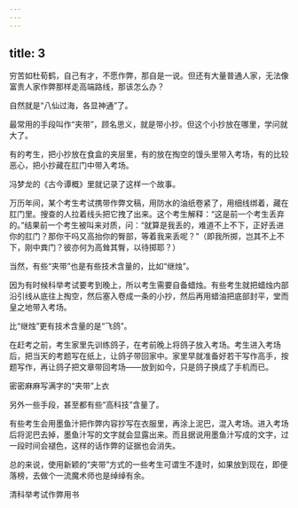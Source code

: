 ```yaml
---
---
---
```

title: 3
---



穷苦如杜荀鹤，自己有才，不愿作弊，那自是一说。但还有大量普通人家，无法像富贵人家作弊那样走高端路线，那该怎么办？

自然就是“八仙过海，各显神通”了。

最常用的手段叫作“夹带”，顾名思义，就是带小抄。但这个小抄放在哪里，学问就大了。

有的考生，把小抄放在食盒的夹层里，有的放在掏空的馒头里带入考场，有的比较恶心，把小抄藏在肛门中带入考场。

冯梦龙的《古今谭概》里就记录了这样一个故事。

万历年间，某个考生考试携带作弊文稿，用防水的油纸卷紧了，用细线绑着，藏在肛门里。搜查的人拉着线头把它拽了出来。这个考生解释：“这是前一个考生丢弃的。”结果前一个考生被叫来对质，问：“就算是我丢的，难道不上不下，正好丢进你的肛门？那你干吗又高抬你的臀部，等着我来丢呢？”（即我所掷，岂其不上不下，刚中粪门？彼亦何为高耸其臀，以待掷耶？）

当然，有些“夹带”也是有些技术含量的，比如“继烛”。

因为有时候科举考试要考到晚上，所以考生需要自备蜡烛。有些考生就把蜡烛内部沿引线从底往上掏空，然后塞入卷成一条的小抄，然后再用蜡油把底部封平，堂而皇之地带入考场。

比“继烛”更有技术含量的是“飞鸽”。

在赶考之前，考生家里先训练鸽子，在考前晚上将鸽子放入考场。考生进入考场后，把当天的考题写在纸上，让鸽子带回家中。家里早就准备好若干写作高手，按题写作，再让鸽子把文章带回考场——放到如今，只是鸽子换成了手机而已。

密密麻麻写满字的“夹带”上衣



另外一些手段，甚至都有些“高科技”含量了。

有些考生会用墨鱼汁把作弊内容抄写在衣服里，再涂上泥巴，混入考场。进入考场后将泥巴去掉，墨鱼汁写的文字就会显露出来。而且据说用墨鱼汁写成的文字，过一段时间会褪色，这样的话作弊的证据也会消失。

总的来说，使用新颖的“夹带”方式的一些考生可谓生不逢时，如果放到现在，即便落榜，去做个一流魔术师也是绰绰有余。

清科举考试作弊用书